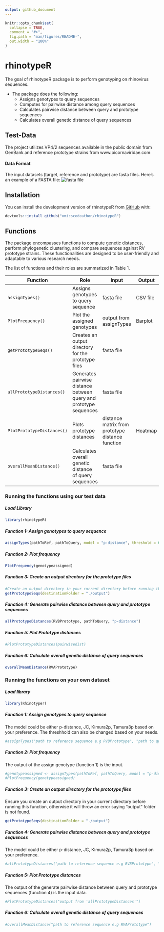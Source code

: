 ```yaml
---
output: github_document
---
```


```r
knitr::opts_chunk$set(
  collapse = TRUE,
  comment = "#>",
  fig.path = "man/figures/README-",
  out.width = "100%"
)
```

# rhinotypeR

<!-- badges: start -->
<!-- badges: end -->

The goal of rhinotypeR package is to perform genotyping on rhinovirus sequences. 

- The package does the following:
  * Assigns genotypes to query sequences
  * Computes for pairwise distance among query sequences
  * Calculates pairwise distance between query and prototype sequences
  * Calculates overall genetic distance of query sequences

## Test-Data 
The project utilizes VP4/2 sequences available in the public domain from GenBank and reference prototype strains from www.picornaviridae.com  

#### Data Format
The input datasets (target, reference and prototype) are fasta files.
Here's an example of a FASTA file:
![fasta file]("https://github.com/omicscodeathon/rhinotyper/blob/main/rhinotypeR/man/figures/example_fasta_file.png")

## Installation

You can install the development version of rhinotypeR from [GitHub](https://github.com) with:

``` r
devtools::install_github("omicscodeathon/rhinotypeR")
```

## Functions
The package encompasses functions to compute genetic distances, perform phylogenetic clustering, and compare sequences against RV prototype strains. 
These functionalities are designed to be user-friendly and adaptable to various research needs.

The list of functions and their roles are summarized in Table 1.

| Function        | Role                                   | Input                    | Output                     
|-----------------|----------------------------------------|--------------------------|-----------------------------
| `assignTypes()` | Assigns genotypes to query sequence | fasta file | CSV file  
| `PlotFrequency()` | Plot the assigned genotypes | output from assignTypes | Barplot
| `getPrototypeSeqs()`| Creates an output directory for the prototype files | fasta file |                    
| `allPrototypeDistances()` | Generates pairwise distance between query and prototype sequences | fasta file |
| `PlotPrototypeDistances()` | Plots prototype distances | distance matrix from prototype distance function | Heatmap
| `overallMeanDistance()` | Calculates overall genetic distance of query sequences  |  fasta file |          

### Running the functions using our test data

##### Load Library

```r
library(rhinotypeR)
```

##### Function 1: Assign genotypes to query sequence
```r
assignTypes(pathToRef, pathToQuery, model = "p-distance", threshold = 0.105)
```
##### Function 2: Plot frequency
```r
PlotFrequency(genotypeassigned)
```

##### Function 3: Create an output directory for the prototype files
```r
#Create an output directory in your current directory before running this function
getPrototypeSeqs(destinationFolder = "./output")
```

##### Function 4: Generate pairwise distance between query and prototype sequences
```r
allPrototypeDistances(RVBPrototype, pathToQuery, "p-distance")
```

##### Function 5: Plot Prototype distances
```r
#PlotPrototypeDistances(pairwisedist)
```

##### Function 6: Calculate overall genetic distance of query sequences
```r
overallMeanDistance(RVAPrototype)
```

### Running the functions on your own dataset

##### Load library

```r
library(Rhinotyper)
```

##### Function 1: Assign genotypes to query sequence
The model could be either p-distance, JC, Kimura2p, Tamura3p based on your preference.
The threshhold can also be changed based on your needs.

```r
#assignTypes("path to reference sequence e.g RVBPrototype", "path to query sequence", model = "Tamura3p", threshold = 0.105)
```

##### Function 2: Plot frequency
The output of the assign genotype (function 1) is the input.
```r
#genotypeassigned <- assignTypes(pathToRef, pathToQuery, model = "p-distance", threshold = 0.105)
#PlotFrequency(genotypeassigned)
```

##### Function 3: Create an output directory for the prototype files
Ensure you create an output directory in your current directory before running this function, otherwise it will throw an error saying "output" folder is not found.

```r
getPrototypeSeqs(destinationFolder = "./output")
```

##### Function 4: Generate pairwise distance between query and prototype sequences
The model could be either p-distance, JC, Kimura2p, Tamura3p based on your preference.

```r
#allPrototypeDistances("path to reference sequence e.g RVBPrototype", "path to query sequence", "Tamura3p")
```

##### Function 5: Plot Prototype distances
The output of the generate pairwise distance between query and prototype sequences (function 4) is the input data.
```r
#PlotPrototypeDistances("output from 'allPrototypeDistances'")
```

##### Function 6: Calculate overall genetic distance of query sequences

```r
#overallMeanDistance("path to reference sequence e.g RVAPrototype")
```
